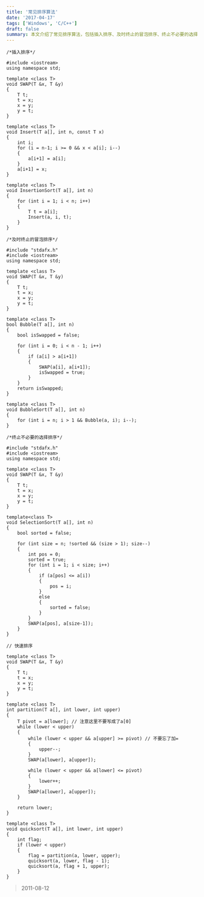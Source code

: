 ```yaml
---
title: '常见排序算法'
date: '2017-04-17'
tags: ['Windows', 'C/C++']
draft: false
summary: 本文介绍了常见排序算法，包括插入排序、及时终止的冒泡排序、终止不必要的选择排序和快速排序。分别给出了各算法的代码实现，通过模板函数提高通用性。 
---
```


```
/*插入排序*/

#include <iostream>
using namespace std;

template <class T>
void SWAP(T &x, T &y)
{
	T t;
	t = x;
	x = y;
	y = t;
}

template <class T>
void Insert(T a[], int n, const T x)
{
	int i;
	for (i = n-1; i >= 0 && x < a[i]; i--)
	{
		a[i+1] = a[i];
	}
	a[i+1] = x;
}

template <class T>
void InsertionSort(T a[], int n)
{
	for (int i = 1; i < n; i++)
	{
		T t = a[i];
		Insert(a, i, t);
	}
}
```

```
/*及时终止的冒泡排序*/

#include "stdafx.h"
#include <iostream>
using namespace std;

template <class T>
void SWAP(T &x, T &y)
{
	T t;
	t = x;
	x = y;
	y = t;
}

template <class T>
bool Bubble(T a[], int n)
{
	bool isSwapped = false;

	for (int i = 0; i < n - 1; i++)
	{
		if (a[i] > a[i+1])
		{
			SWAP(a[i], a[i+1]);
			isSwapped = true;
		}
	}
	return isSwapped;
}

template <class T>
void BubbleSort(T a[], int n)
{
	for (int i = n; i > 1 && Bubble(a, i); i--);
}
```

```
/*终止不必要的选择排序*/

#include "stdafx.h"
#include <iostream>
using namespace std;

template <class T>
void SWAP(T &x, T &y)
{
	T t;
	t = x;
	x = y;
	y = t;
}

template<class T>
void SelectionSort(T a[], int n)
{
	bool sorted = false;

	for (int size = n; !sorted && (size > 1); size--)
	{
		int pos = 0;
		sorted = true;
		for (int i = 1; i < size; i++)
		{
			if (a[pos] <= a[i])
			{
				pos = i;
			}
			else
			{
				sorted = false;
			}
		}
		SWAP(a[pos], a[size-1]);
	}
}
```

```
// 快速排序

template <class T>
void SWAP(T &x, T &y)
{
	T t;
	t = x;
	x = y;
	y = t;
}

template <class T>
int partition(T a[], int lower, int upper)
{
	T pivot = a[lower]; // 注意这里不要写成了a[0]
	while (lower < upper)
	{
		while (lower < upper && a[upper] >= pivot) // 不要忘了加=
		{
			upper--;
		}
		SWAP(a[lower], a[upper]);

		while (lower < upper && a[lower] <= pivot)
		{
			lower++;
		}
		SWAP(a[lower], a[upper]);
	}

	return lower;
}

template <class T>
void quicksort(T a[], int lower, int upper)
{
	int flag;
	if (lower < upper)
	{
		flag = partition(a, lower, upper);
		quicksort(a, lower, flag - 1);
		quicksort(a, flag + 1, upper);
	}
}
```
> 2011-08-12